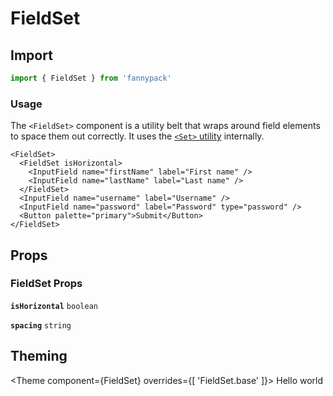 
# FieldSet

## Import

```jsx
import { FieldSet } from 'fannypack'
```

### Usage

The `<FieldSet>` component is a utility belt that wraps around field elements to space them out correctly. It uses the [`<Set>` utility](/utils/set) internally.

```jsx-live
<FieldSet>
  <FieldSet isHorizontal>
    <InputField name="firstName" label="First name" />
    <InputField name="lastName" label="Last name" />
  </FieldSet>
  <InputField name="username" label="Username" />
  <InputField name="password" label="Password" type="password" />
  <Button palette="primary">Submit</Button>
</FieldSet>
```

## Props

### FieldSet Props

<!-- Automatically generated -->

**<Code marginRight="major-1">isHorizontal</Code>** <Code fontSize="150" palette="primary">boolean</Code> 

<Box marginBottom="major-4" />

**<Code marginRight="major-1">spacing</Code>** <Code fontSize="150" palette="primary">string</Code> 

<Box marginBottom="major-4" />

## Theming

<Theme
  component={FieldSet}
  overrides={[
    'FieldSet.base'
  ]}>
  Hello world
</Theme>
